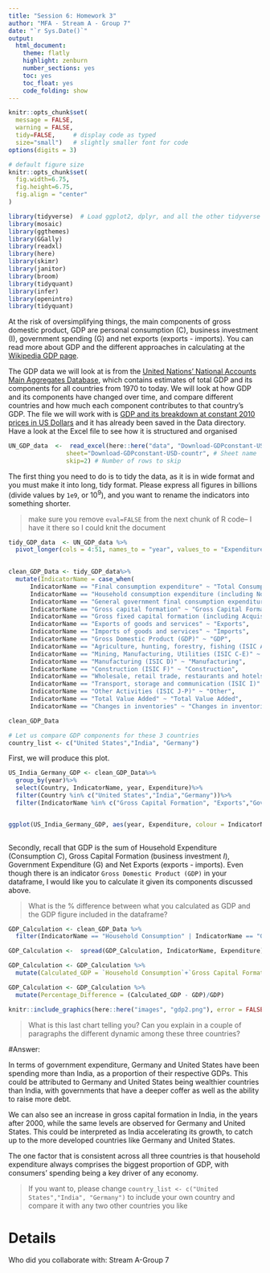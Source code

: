 ```yaml
---
title: "Session 6: Homework 3"
author: "MFA - Stream A - Group 7"
date: "`r Sys.Date()`"
output:
  html_document:
    theme: flatly
    highlight: zenburn
    number_sections: yes
    toc: yes
    toc_float: yes
    code_folding: show
---
```



```r
knitr::opts_chunk$set(
  message = FALSE, 
  warning = FALSE, 
  tidy=FALSE,     # display code as typed
  size="small")   # slightly smaller font for code
options(digits = 3)

# default figure size
knitr::opts_chunk$set(
  fig.width=6.75, 
  fig.height=6.75,
  fig.align = "center"
)
```


```r
library(tidyverse)  # Load ggplot2, dplyr, and all the other tidyverse packages
library(mosaic)
library(ggthemes)
library(GGally)
library(readxl)
library(here)
library(skimr)
library(janitor)
library(broom)
library(tidyquant)
library(infer)
library(openintro)
library(tidyquant)
```

At the risk of oversimplifying things, the main components of gross domestic product, GDP are personal consumption (C), business investment (I), government spending (G) and net exports (exports - imports). You can read more about GDP and the different approaches in calculating at the [Wikipedia GDP page](https://en.wikipedia.org/wiki/Gross_domestic_product).

The GDP data we will look at is from the [United Nations' National Accounts Main Aggregates Database](https://unstats.un.org/unsd/snaama/Downloads), which contains estimates of total GDP and its components for all countries from 1970 to today. We will look at how GDP and its components have changed over time, and compare different countries and how much each component contributes to that country's GDP. The file we will work with is [GDP and its breakdown at constant 2010 prices in US Dollars](http://unstats.un.org/unsd/amaapi/api/file/6) and it has already been saved in the Data directory. Have a look at the Excel file to see how it is structured and organised


```r

UN_GDP_data  <-  read_excel(here::here("data", "Download-GDPconstant-USD-countries.xls"), # Excel filename
                sheet="Download-GDPconstant-USD-countr", # Sheet name
                skip=2) # Number of rows to skip

```

 The first thing you need to do is to tidy the data, as it is in wide format and you must make it into long, tidy format. Please express all figures in billions (divide values by `1e9`, or $10^9$), and you want to rename the indicators into something shorter.

> make sure you remove `eval=FALSE` from the next chunk of R code-- I have it there so I could knit the document

```r

tidy_GDP_data  <- UN_GDP_data %>%
  pivot_longer(cols = 4:51, names_to = "year", values_to = "Expenditure") %>%mutate(Expenditure = Expenditure/(10^9))
  

clean_GDP_Data <- tidy_GDP_data%>%
  mutate(IndicatorName = case_when(
      IndicatorName == "Final consumption expenditure" ~ "Total Consumption", 
      IndicatorName == "Household consumption expenditure (including Non-profit institutions serving households)" ~ "Household Consumption", 
      IndicatorName == "General government final consumption expenditure" ~ "Gov Consumption", 
      IndicatorName == "Gross capital formation" ~ "Gross Capital Formation",   
      IndicatorName == "Gross fixed capital formation (including Acquisitions less disposals of valuables)" ~ "Gross Capital", 
      IndicatorName == "Exports of goods and services" ~ "Exports", 
      IndicatorName == "Imports of goods and services" ~ "Imports", 
      IndicatorName == "Gross Domestic Product (GDP)" ~ "GDP", 
      IndicatorName == "Agriculture, hunting, forestry, fishing (ISIC A-B)" ~ "Ag/Hunt/Forest/Fish", 
      IndicatorName == "Mining, Manufacturing, Utilities (ISIC C-E)" ~ "Min/Manu/Utility",
      IndicatorName == "Manufacturing (ISIC D)" ~ "Manufacturing",
      IndicatorName == "Construction (ISIC F)" ~ "Construction",
      IndicatorName == "Wholesale, retail trade, restaurants and hotels (ISIC G-H)" ~ "Wholesale/Retail/Hospitality",
      IndicatorName == "Transport, storage and communication (ISIC I)" ~ "Transport/Comm/Storage",
      IndicatorName == "Other Activities (ISIC J-P)" ~ "Other",
      IndicatorName == "Total Value Added" ~ "Total Value Added",
      IndicatorName == "Changes in inventories" ~ "Changes in inventories"))

clean_GDP_Data

# Let us compare GDP components for these 3 countries
country_list <- c("United States","India", "Germany")

```

First, we will produce this plot.


```r

US_India_Germany_GDP <- clean_GDP_Data%>%
  group_by(year)%>%
  select(Country, IndicatorName, year, Expenditure)%>%
  filter(Country %in% c("United States","India","Germany"))%>%
  filter(IndicatorName %in% c("Gross Capital Formation", "Exports","Gov Consumption", "Household Consumption", "Imports" ))


ggplot(US_India_Germany_GDP, aes(year, Expenditure, colour = IndicatorName, group = IndicatorName)) + geom_line() + labs (title = "GDP components over time", subtitle = "In constant 2010 USD", y = "Billions US$", x = "") + theme_bw(base_size = 10) + scale_x_discrete(breaks = c(1970, 1980, 1990, 2000, 2010)) + facet_wrap(~Country) + guides(color=guide_legend("Components of GDP")) + theme(axis.text.x = element_text(size = 6))
  
```


Secondly, recall that GDP is the sum of Household Expenditure (Consumption *C*), Gross Capital Formation (business investment *I*), Government Expenditure (G) and Net Exports (exports - imports). Even though there is an indicator `Gross Domestic Product (GDP)` in your dataframe, I would like you to calculate it given its components discussed above.

> What is the % difference between what you calculated as GDP and the GDP figure included in the dataframe?

```r
GDP_Calculation <- clean_GDP_Data %>%
  filter(IndicatorName == "Household Consumption" | IndicatorName == "Gross Capital Formation" | IndicatorName == "Gov Consumption" | IndicatorName == "Exports" | IndicatorName == "Imports" | IndicatorName == "GDP")

GDP_Calculation <-  spread(GDP_Calculation, IndicatorName, Expenditure)

GDP_Calculation <- GDP_Calculation %>%
  mutate(Calculated_GDP = `Household Consumption`+`Gross Capital Formation`+`Gov Consumption`+Exports-Imports)

GDP_Calculation <- GDP_Calculation %>%
  mutate(Percentage_Difference = (Calculated_GDP - GDP)/GDP)
```

```r
knitr::include_graphics(here::here("images", "gdp2.png"), error = FALSE)
```



> What is this last chart telling you? Can you explain in a couple of paragraphs the different dynamic among these three countries? 

#Answer: 

In terms of government expenditure, Germany and United States have been spending more than India, as a proportion of their respective GDPs. This could be attributed to Germany and United States being wealthier countries than India, with governments that have a deeper coffer as well as the ability to raise more debt.

We can also see an increase in gross capital formation in India, in the years after 2000, while the same levels are observed for Germany and United States. This could be interpreted as India accelerating its growth, to catch up to the more developed countries like Germany and United States.

The one factor that is consistent across all three countries is that household expenditure always comprises the biggest proportion of GDP, with consumers' spending being a key driver of any economy.

> If you want to, please change `country_list <- c("United States","India", "Germany")` to include your own country and compare it with any two other countries you like

# Details

Who did you collaborate with: Stream A-Group 7